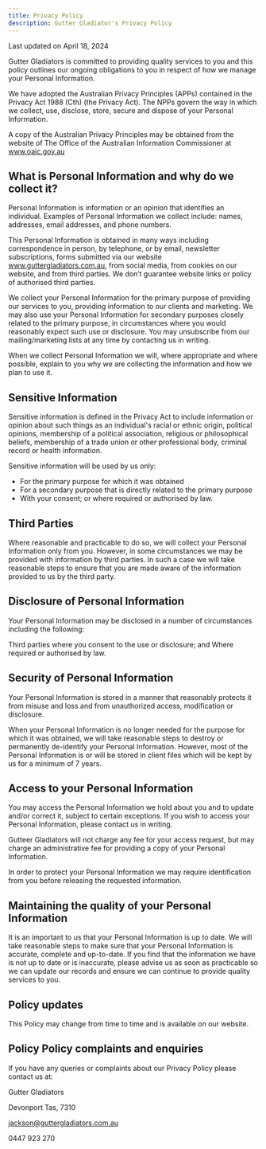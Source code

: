```yaml
---
title: Privacy Policy
description: Gutter Gladiator's Privacy Policy
---
```


Last updated on April 18, 2024

Gutter Gladiators is committed to providing quality services to you and this policy outlines our ongoing obligations to you in respect of how we manage your Personal Information.

We have adopted the Australian Privacy Principles (APPs) contained in the Privacy Act 1988 (Cth) (the Privacy Act). The NPPs govern the way in which we collect, use, disclose, store, secure and dispose of your Personal Information.

A copy of the Australian Privacy Principles may be obtained from the website of The Office of the Australian Information Commissioner at www.oaic.gov.au

## What is Personal Information and why do we collect it?

Personal Information is information or an opinion that identifies an individual. Examples of Personal Information we collect include: names, addresses, email addresses, and phone numbers.

This Personal Information is obtained in many ways including correspondence in person, by telephone, or by email, newsletter subscriptions, forms submitted via our website www.guttergladiators.com.au, from social media, from cookies on our website, and from third parties. We don’t guarantee website links or policy of authorised third parties.

We collect your Personal Information for the primary purpose of providing our services to you, providing information to our clients and marketing. We may also use your Personal Information for secondary purposes closely related to the primary purpose, in circumstances where you would reasonably expect such use or disclosure. You may unsubscribe from our mailing/marketing lists at any time by contacting us in writing.

When we collect Personal Information we will, where appropriate and where possible, explain to you why we are collecting the information and how we plan to use it.

## Sensitive Information

Sensitive information is defined in the Privacy Act to include information or opinion about such things as an individual's racial or ethnic origin, political opinions, membership of a political association, religious or philosophical beliefs, membership of a trade union or other professional body, criminal record or health information.

Sensitive information will be used by us only:
- For the primary purpose for which it was obtained
- For a secondary purpose that is directly related to the primary purpose
- With your consent; or where required or authorised by law.

## Third Parties

Where reasonable and practicable to do so, we will collect your Personal Information only from you. However, in some circumstances we may be provided with information by third parties. In such a case we will take reasonable steps to ensure that you are made aware of the information provided to us by the third party.

## Disclosure of Personal Information

Your Personal Information may be disclosed in a number of circumstances including the following:

Third parties where you consent to the use or disclosure; and
Where required or authorised by law.

## Security of Personal Information

Your Personal Information is stored in a manner that reasonably protects it from misuse and loss and from unauthorized access, modification or disclosure.

When your Personal Information is no longer needed for the purpose for which it was obtained, we will take reasonable steps to destroy or permanently de-identify your Personal Information. However, most of the Personal Information is or will be stored in client files which will be kept by us for a minimum of 7 years.

## Access to your Personal Information

You may access the Personal Information we hold about you and to update and/or correct it, subject to certain exceptions. If you wish to access your Personal Information, please contact us in writing.

Gutteer Gladiators will not charge any fee for your access request, but may charge an administrative fee for providing a copy of your Personal Information.

In order to protect your Personal Information we may require identification from you before releasing the requested information.

## Maintaining the quality of your Personal Information

It is an important to us that your Personal Information is up to date. We will take reasonable steps to make sure that your Personal Information is accurate, complete and up-to-date. If you find that the information we have is not up to date or is inaccurate, please advise us as soon as practicable so we can update our records and ensure we can continue to provide quality services to you.

## Policy updates

This Policy may change from time to time and is available on our website.

## Policy Policy complaints and enquiries

If you have any queries or complaints about our Privacy Policy please contact us at:

Gutter Gladiators

Devonport Tas, 7310

jackson@guttergladiators.com.au

0447 923 270
